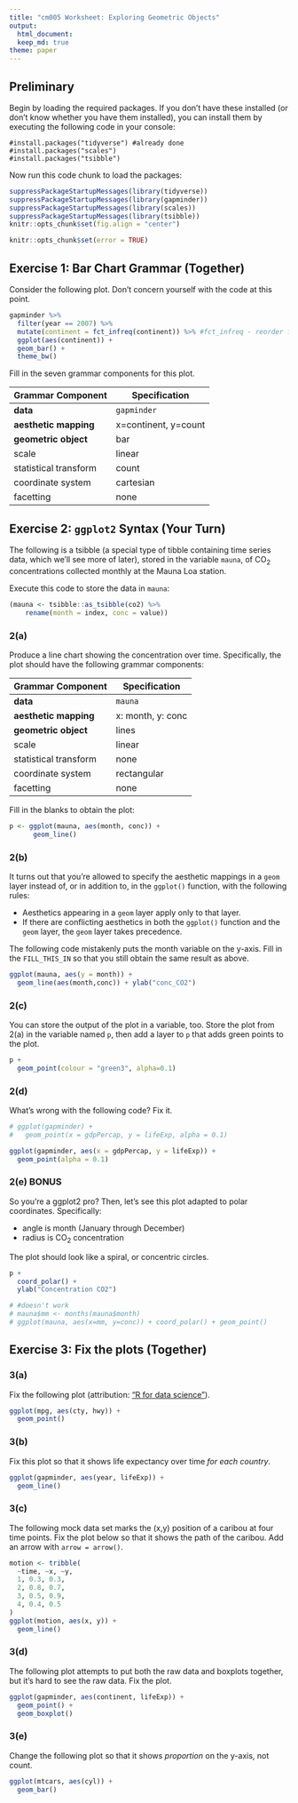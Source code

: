 ```yaml
---
title: "cm005 Worksheet: Exploring Geometric Objects"
output: 
  html_document:
  keep_md: true
theme: paper
---
```

  
## Preliminary
  
Begin by loading the required packages. If you don't have these installed (or don't know whether you have them installed), you can install them by executing the following code in your console:
  
```
#install.packages("tidyverse") #already done
#install.packages("scales")
#install.packages("tsibble")
```

Now run this code chunk to load the packages:
  
```r
suppressPackageStartupMessages(library(tidyverse))
suppressPackageStartupMessages(library(gapminder))
suppressPackageStartupMessages(library(scales))
suppressPackageStartupMessages(library(tsibble))
knitr::opts_chunk$set(fig.align = "center")
```

<!---The following chunk allows errors when knitting--->
  
```r
knitr::opts_chunk$set(error = TRUE)
```

## Exercise 1: Bar Chart Grammar (Together)

Consider the following plot. Don't concern yourself with the code at this point.

```r
gapminder %>% 
  filter(year == 2007) %>% 
  mutate(continent = fct_infreq(continent)) %>% #fct_infreq - reorder factors by their count frequency
  ggplot(aes(continent)) +
  geom_bar() +
  theme_bw()
```

Fill in the seven grammar components for this plot.

| Grammar Component     | Specification |
|-----------------------|---------------|
| __data__              | `gapminder` |
| __aesthetic mapping__ | x=continent, y=count |
| __geometric object__  | bar |
| scale                 | linear |
| statistical transform | count |
| coordinate system     | cartesian |
| facetting             | none |

## Exercise 2: `ggplot2` Syntax (Your Turn)

The following is a tsibble (a special type of tibble containing time series data, which we'll see more of later), stored in the variable `mauna`, of CO$_2$ concentrations collected monthly at the Mauna Loa station.

Execute this code to store the data in `mauna`:
  
```r
(mauna <- tsibble::as_tsibble(co2) %>% 
    rename(month = index, conc = value))
```

### 2(a)

Produce a line chart showing the concentration over time. Specifically, the plot should have the following grammar components:
  
  | Grammar Component     | Specification |
  |-----------------------|---------------|
  | __data__              | `mauna` |
  | __aesthetic mapping__ | x: month, y: conc |
  | __geometric object__  | lines |
  | scale                 | linear |
  | statistical transform | none |
  | coordinate system     | rectangular |
  | facetting             | none |
  
  Fill in the blanks to obtain the plot:
  
```r
p <- ggplot(mauna, aes(month, conc)) +
      geom_line()
```

### 2(b)

It turns out that you're allowed to specify the aesthetic mappings in a `geom` layer instead of, or in addition to, in the `ggplot()` function, with the following rules:

- Aesthetics appearing in a `geom` layer apply only to that layer.
- If there are conflicting aesthetics in both the `ggplot()` function and the `geom` layer, the `geom` layer takes precedence.

The following code mistakenly puts the month variable on the y-axis. Fill in the `FILL_THIS_IN` so that you still obtain the same result as above.

```r
ggplot(mauna, aes(y = month)) +
  geom_line(aes(month,conc)) + ylab("conc_CO2")
```

### 2(c)

You can store the output of the plot in a variable, too. Store the plot from 2(a) in the variable named `p`, then add a layer to `p` that adds green points to the plot.

```r
p +
  geom_point(colour = "green3", alpha=0.1)
```

### 2(d)

What's wrong with the following code? Fix it.

```r
# ggplot(gapminder) +
#   geom_point(x = gdpPercap, y = lifeExp, alpha = 0.1)

ggplot(gapminder, aes(x = gdpPercap, y = lifeExp)) +
  geom_point(alpha = 0.1)
```


### 2(e) BONUS

So you're a ggplot2 pro? Then, let's see this plot adapted to polar coordinates. Specifically:
  
  - angle is month (January through December)
- radius is CO$_2$ concentration

The plot should look like a spiral, or concentric circles. 

```r


p + 
  coord_polar() + 
  ylab("Concentration CO2")

# #doesn't work
# mauna$mm <- months(mauna$month)
# ggplot(mauna, aes(x=mm, y=conc)) + coord_polar() + geom_point()

```


## Exercise 3: Fix the plots (Together)

### 3(a)

Fix the following plot (attribution: ["R for data science"](https://r4ds.had.co.nz/data-visualisation.html)).

```r
ggplot(mpg, aes(cty, hwy)) + 
  geom_point()
```


### 3(b)

Fix this plot so that it shows life expectancy over time _for each country_.

```r
ggplot(gapminder, aes(year, lifeExp)) +
  geom_line()
```




### 3(c)

The following mock data set marks the (x,y) position of a caribou at four time points. Fix the plot below so that it shows the path of the caribou. Add an arrow with `arrow = arrow()`.

```r
motion <- tribble(
  ~time, ~x, ~y,
  1, 0.3, 0.3,
  2, 0.8, 0.7,
  3, 0.5, 0.9,
  4, 0.4, 0.5
)
ggplot(motion, aes(x, y)) + 
  geom_line()
```

### 3(d)

The following plot attempts to put both the raw data and boxplots together, but it's hard to see the raw data. Fix the plot.

```r
ggplot(gapminder, aes(continent, lifeExp)) +
  geom_point() +
  geom_boxplot()
```

### 3(e)

Change the following plot so that it shows _proportion_ on the y-axis, not count.

```r
ggplot(mtcars, aes(cyl)) +
  geom_bar()
```

